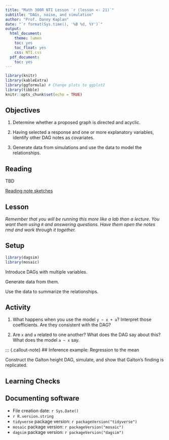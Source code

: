 ```yaml
---
title: "Math 300R NTI Lesson `r (lesson <- 21)`"
subtitle: "DAGs, noise, and simulation"
author: "Prof. Danny Kaplan"
date: "`r format(Sys.time(), '%B %d, %Y')`"
output:
  html_document:
    theme: lumen
    toc: yes
    toc_float: yes
    css: NTI.css
  pdf_document:
    toc: yes
---
```



```r
library(knitr)
library(kableExtra)
library(ggformula) # Change plots to ggplot2
library(tibble)
knitr::opts_chunk$set(echo = TRUE)
```

## Objectives

#. Determine whether a proposed graph is directed and acyclic.

#. Having selected a response and one or more explanatory variables, identify other DAG notes as covariates. 

#. Generate data from simulations and use the data to model the relationships.


## Reading

TBD

[Reading note sketches](../Reading-notes/Reading-notes-lesson-21.qmd)



## Lesson

*Remember that you will be running this more like a lab than a lecture. You want them using `R` and answering questions. Have them open the notes rmd and work through it together.*



::: {.callout-tip icon=FALSE}
## Setup 

```r
library(dagsim)
library(mosaic)
```
:::

Introduce DAGs with multiple variables.

Generate data from them.

Use the data to summarize the relationships. 




::: {.callout-tip icon=false}
## Activity

1. What happens when you use the model `y ~ x + a`? Interpret those coefficients. Are they consistent with the DAG?

2. Are `x` and `a` related to one another? What does the DAG say about this? What does the model `a ~ x` say.
:::





::: {.callout-note}
## Inference example: Regression to the mean

Construct the Galton height DAG, simulate, and show that Galton's finding is replicated. 




## Learning Checks



## Documenting software

  * File creation date: `r Sys.Date()`
  * `r R.version.string`
  * `tidyverse` package version: `r packageVersion("tidyverse")`
  * `mosaic` package version: `r packageVersion("mosaic")`
  * `dagsim` package version: `r packageVersion("dagsim")`

